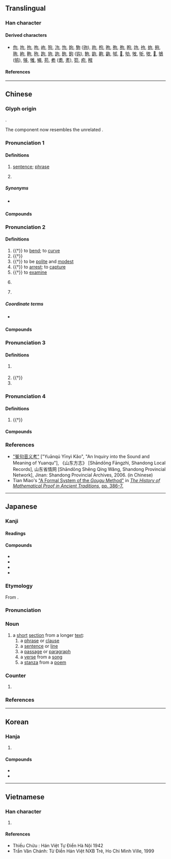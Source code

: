 {{also|可|旬|勾}}
{{character info}}
==Translingual==
{{stroke order|strokes=5}}

===Han character===
{{Han char|rn=30|rad=口|as=02|sn=5|four=27620|canj=PR|ids=⿹勹口}}

====Derived characters====
* [[佝]], [[坸]], [[拘]], [[呴]], [[岣]], [[狗]], [[泃]], [[怐]], [[姁]], [[駒]] ([[驹]]), [[玽]], [[枸]], [[昫]], [[朐]], [[胊]], [[眗]], [[竘]], [[袧]], [[蚼]], [[夠]], [[翑]], [[絇]], [[軥]], [[豞]], [[跔]], [[豿]], [[訽]], [[䣱]], [[鉤]] ([[钩]]), [[鮈]], [[鼩]], [[齁]], [[齣]], [[邭]], [[𠛎]], [[劬]], [[敂]], [[斪]], [[欨]], [[𦐛]], [[鴝]] ([[鸲]]), [[够]], [[雊]], [[䵶]], [[苟]], [[耇]] ([[耈]], [[耉]]), [[笱]], [[痀]], [[䅓]]

====References====
{{Han ref|kx=0171.110|dkj=30890|dj=0382.010|hdz=10571.030|uh=53E5}}

----

==Chinese==
{{zh-forms}}

===Glyph origin===
{{Han etym}}
{{Han compound|丩|口|c1=s|c2=p|ls=psc}}.

The {{zh-l|*丩}} component now resembles the unrelated {{zh-l|*勹}}.

===Pronunciation 1===
{{zh-pron
|m=jù
|m-s=
|c=geoi3
|c-t=
|g=
|h=pfs=ki
|j=
|mb=
|md=guó
|mn=kù/zz:kì
|mn-t=
|w=2jy
|x=
|mc=3
|oc=3,3
|ma=y
|cat=n,cls
}}

====Definitions====
{{zh-hanzi}}

# [[sentence]]; [[phrase]]
# {{zh-classifier|[[sentence]]s}}
#: {{zh-x|他 一共 也 沒 說 幾 句 話。|He didn't say much. [lit. He didn't say many sentences.]}}
#: {{zh-x|一 句「多謝」都 冇|without even a '''word''' of "thank you"|C}}

=====Synonyms=====
* {{s|sentence}} {{zh-l|句子}}

====Compounds====
{{zh-der|分句|形容句|對句|句子成分|倒句|彫章鏤句|句度|句型|字句|兩句半|判斷句|句號|包孕句|一字半句|三言兩句|倒裝句|垛句|感嘆句|意謂繁句|句子|句讀|偶句對|句脈|句重音|句點|奇文瑰句|冗詞贅句|單部句|一替一句|尋章摘句|單句對|字斟句酌|句格|句法|名句|例句|單句|句式|命令句|一言半句|俳句|佳句|句斷|沉吟章句|疊句|疑問句|斷章摘句|法句經|概念句|文句|敘述句|樂句|拗句|條件句|排句|換句話說|新句|短句|斷章截句|祈使句|破句|摘句尋章|敘事句|琢句|當句對|摛章繪句|描寫句|搜章擿句|清詞麗句|活句|死句|有無句|斷句|法華文句|章句之徒|集句|竄句|複句|雙部句|絕句|覓句|辭句|警句|陳述句|險句|造句|語句|詞句|章決句斷|章句儒|章句|長句|雕章繢句|長短句|鍊句|錦囊佳句|鉤章棘句|遣辭用句|雕章鏤句|鄙言累句|連句|逐字逐句|繁句|累句|起句|費句|閉門覓句|詩句|表態句|聯句|句字頭|句群}}

===Pronunciation 2===
{{zh-pron
|m=gōu
|c=ngau1
|dial=n
|mc=2
|oc=1,1
|cat=v,n,pn
}}

====Definitions====
{{zh-hanzi}}

# {{†}} to [[bend]]; to [[curve]]
# {{†}} {{zh-alt-form|鉤|[[hook]]}}
# {{†}} to be [[polite]] and [[modest]]
# {{†}} to [[arrest]]; to [[capture]]
# {{†}} to [[examine]]
# {{lb|zh|historical|_|geometry}} {{zh-alt-form|勾|the [[short]]er [[leg]] of a [[right triangle]]}}
# {{surname|zh}}

=====Coordinate terms=====
* {{sense|geometry}} {{zh-l|股}}

====Compounds====
{{zh-der|句驪|句戟|倨句|句踐復國|句吳|句芒|句無|句廉|句卒|高句麗|句股}}

===Pronunciation 3===
{{zh-pron
|m=gòu
|dial=n
|mc=4
|oc=2,2
|cat=v,pn
}}

====Definitions====
{{zh-hanzi}}

# {{zh-used in|句當|dot=,}} {{zh-alt-form|勾當|nocap=1}}
# {{†}} {{zh-alt-form|彀|to [[draw]] a [[bow]]}}
# {{surname|zh}}

===Pronunciation 4===
{{zh-pron
|m=qú
|dial=n
|mc=1
|oc=n,4
|cat=n
}}

====Definitions====
{{zh-noun}}

# {{†}} {{zh-alt-form|絇|a [[kind]] of [[shoe]] [[ornament]] or [[decoration]]}}

====Compounds====
{{zh-der|冤句|宛句}}

===References===
* [http://lib.sdsqw.cn/bin/mse.exe?seachword=&K=fa01&A=7&rec=32&run=13 "冤句音义考"] ["Yuānqú Yīnyì Kǎo", "An Inquiry into the Sound and Meaning of Yuanqu"], 《山东方志》 [Shāndōng Fāngzhì, Shandong Local Records], 山东省情网 [Shāndōng Shěng Qíng Wǎng, Shandong Provincial Network], Jinan: Shandong Provincial Archives, 2006. (in Chinese)
* Tian Miao's [https://books.google.com.sg/books?id=1ML3CwAAQBAJ&pg=PT386 "A Formal System of the ''Gougu'' Method"] in [https://books.google.com.sg/books?id=1ML3CwAAQBAJ ''The History of Mathematical Proof in Ancient Traditions'',] [https://books.google.com.sg/books?id=1ML3CwAAQBAJ&pg=PT386 pp. 386–7.]

{{zh-cat|Beginning}}

----

==Japanese==

===Kanji===
{{ja-kanji|grade=5|rs=口02}}

====Readings====
{{ja-readings
|goon=く
|kanon=く, こう
|nanori=すく
}}

====Compounds====
{{der-top|Compounds}}
* {{ja-r|一%句|いっ%く}}
* {{ja-r|句%読%点|く%とう%てん}}
* {{ja-r|語%句|ご%く}}
* {{ja-r|聖%句|せい%く}}
{{der-bottom}}

===Etymology===
{{ja-kanjitab|yomi=o|く}}
From {{bor|ja|ltc|-|sort=く}} {{m|zh|句|tr=kju<sup>H</sup>||phrase}}.

===Pronunciation===
{{ja-pron|yomi=goon|く|acc=1|acc_ref=DJR}}

===Noun===
{{ja-noun|く}}

# a [[short]] [[section]] from a longer [[text]]:
## a [[phrase]] or [[clause]]
## a [[sentence]] or [[line]]
## a [[passage]] or [[paragraph]]
## a [[verse]] from a [[song]]
## a [[stanza]] from a [[poem]]

===Counter===
{{ja-pos|counter|く}}

# {{non-gloss definition|[[counter]] for [[stanza]]s from a [[poem]] or for [[haiku]]}}

===References===
<references/>

----

==Korean==

===Hanja===
{{ko-hanja|글귀|구}}

# {{hanja form of|구|[[sentence]]; [[phrase]]}}

====Compounds====
* {{ko-l|구두|periods and commas, sentences and clauses|句讀}}
* {{ko-l|[[구두]][[점]]|punctuation mark|[[句讀]][[點]]}}

----

==Vietnamese==

===Han character===
{{vi-readings|reading=[[câu]], [[cú]], [[cấu]]|rs=口02}}

# {{rfdef|vi|sort=口02}}

====References====
* Thiều Chửu : Hán Việt Tự Điển Hà Nội 1942
* Trần Văn Chánh: Từ Điển Hán Việt NXB Trẻ, Ho Chi Minh Ville, 1999